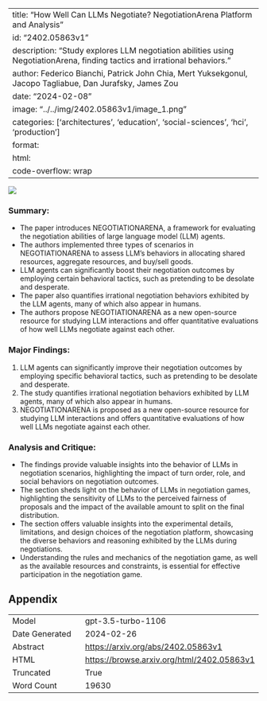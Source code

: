 
---
title: "How Well Can LLMs Negotiate? NegotiationArena Platform and Analysis"
id: "2402.05863v1"
description: "Study explores LLM negotiation abilities using NegotiationArena, finding tactics and irrational behaviors."
author: Federico Bianchi, Patrick John Chia, Mert Yuksekgonul, Jacopo Tagliabue, Dan Jurafsky, James Zou
date: "2024-02-08"
image: "../../img/2402.05863v1/image_1.png"
categories: ['architectures', 'education', 'social-sciences', 'hci', 'production']
format:
  html:
    code-overflow: wrap
---

![](../../img/2402.05863v1/image_1.png)

### Summary:
- The paper introduces NEGOTIATIONARENA, a framework for evaluating the negotiation abilities of large language model (LLM) agents.
- The authors implemented three types of scenarios in NEGOTIATIONARENA to assess LLM's behaviors in allocating shared resources, aggregate resources, and buy/sell goods.
- LLM agents can significantly boost their negotiation outcomes by employing certain behavioral tactics, such as pretending to be desolate and desperate.
- The paper also quantifies irrational negotiation behaviors exhibited by the LLM agents, many of which also appear in humans.
- The authors propose NEGOTIATIONARENA as a new open-source resource for studying LLM interactions and offer quantitative evaluations of how well LLMs negotiate against each other.

### Major Findings:
1. LLM agents can significantly improve their negotiation outcomes by employing specific behavioral tactics, such as pretending to be desolate and desperate.
2. The study quantifies irrational negotiation behaviors exhibited by LLM agents, many of which also appear in humans.
3. NEGOTIATIONARENA is proposed as a new open-source resource for studying LLM interactions and offers quantitative evaluations of how well LLMs negotiate against each other.

### Analysis and Critique:
- The findings provide valuable insights into the behavior of LLMs in negotiation scenarios, highlighting the impact of turn order, role, and social behaviors on negotiation outcomes.
- The section sheds light on the behavior of LLMs in negotiation games, highlighting the sensitivity of LLMs to the perceived fairness of proposals and the impact of the available amount to split on the final distribution.
- The section offers valuable insights into the experimental details, limitations, and design choices of the negotiation platform, showcasing the diverse behaviors and reasoning exhibited by the LLMs during negotiations.
- Understanding the rules and mechanics of the negotiation game, as well as the available resources and constraints, is essential for effective participation in the negotiation game.

## Appendix

|          |          |
|----------|----------|
| Model     | gpt-3.5-turbo-1106       |
| Date Generated     | 2024-02-26       |
| Abstract | [https://arxiv.org/abs/2402.05863v1](https://arxiv.org/abs/2402.05863v1)        |
| HTML     | [https://browse.arxiv.org/html/2402.05863v1](https://browse.arxiv.org/html/2402.05863v1)       |
| Truncated       | True       |
| Word Count       | 19630       |